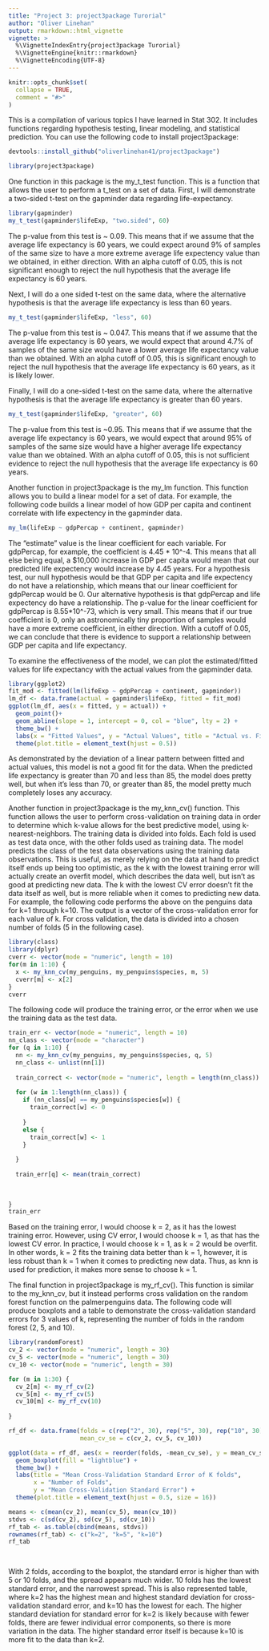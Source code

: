 ```yaml
---
title: "Project 3: project3package Turorial"
author: "Oliver Linehan"
output: rmarkdown::html_vignette
vignette: >
  %\VignetteIndexEntry{project3package Turorial}
  %\VignetteEngine{knitr::rmarkdown}
  %\VignetteEncoding{UTF-8}
---
```


```r
knitr::opts_chunk$set(
  collapse = TRUE,
  comment = "#>"
)
```

This is a compilation of various topics I have learned in Stat 302. It includes functions regarding hypothesis testing, linear modeling, and statistical prediction. You can use the following code to install project3package:
```r
devtools::install_github("oliverlinehan41/project3package")
```

```r
library(project3package)
```

One function in this package is the my_t_test function. This is a function that allows the user to perform a t_test on a set of data. First, I will demonstrate a two-sided t-test on the gapminder data regarding life-expectancy. 

```r
library(gapminder)
my_t_test(gapminder$lifeExp, "two.sided", 60)
```
The p-value from this test is ~ 0.09. This means that if we assume that the average life expectancy is 60 years, we could expect around 9% of samples of the same size to have a more extreme average life expectency value than we obtained, in either direction. With an alpha cutoff of 0.05, this is not significant enough to reject the null hypothesis that the average life expectancy is 60 years.

Next, I will do a one sided t-test on the same data, where the alternative hypothesis is that the average life expectancy is less than 60 years.

```r
my_t_test(gapminder$lifeExp, "less", 60)
```
The p-value from this test is ~ 0.047. This means that if we assume that the average life expectancy is 60 years, we would expect that around 4.7% of samples of the same size would have a lower average life expectancy value than we obtained. With an alpha cutoff of 0.05, this is significant enough to reject the null hypothesis that the average life expectancy is 60 years, as it is likely lower.

Finally, I will do a one-sided t-test on the same data, where the alternative hypothesis is that the average life expectancy is greater than 60 years.

```r
my_t_test(gapminder$lifeExp, "greater", 60)
```
The p-value from this test is ~0.95. This means that if we assume that the average life expectancy is 60 years, we would expect that around 95% of samples of the same size would have a higher average life expectancy value than we obtained. With an alpha cutoff of 0.05, this is not sufficient evidence to reject the null hypothesis that the average life expectancy is 60 years.



Another function in project3package is the my_lm function. This function allows you to build a linear model for a set of data. For example, the following code builds a linear model of how GDP per capita and continent correlate with life expectency in the gapminder data.

```r
my_lm(lifeExp ~ gdpPercap + continent, gapminder)


```
The "estimate" value is the linear coefficient for each variable. For gdpPercap, for example, the coefficient is 4.45 * 10^-4. This means that all else being equal, a $10,000 increase in GDP per capita would mean that our predicted life expectency would increase by 4.45 years. For a hypothesis test, our null hypothesis would be that GDP per capita and life expectency do not have a relationship, which means that our linear coefficient for gdpPercap would be 0. Our alternative hypothesis is that gdpPercap and life expectency do have a relationship. The p-value for the linear coefficient for gdpPercap is 8.55*10^-73, which is very small. This means that if our true coefficient is 0, only an astronomically tiny proportion of samples would have a more extreme coefficient, in either direction. With a cutoff of 0.05, we can conclude that there is evidence to support a relationship between GDP per capita and life expectancy. 

To examine the effectiveness of the model, we can plot the estimated/fitted values for life expectancy with the actual values from the gapminder data.

```r
library(ggplot2)
fit_mod <- fitted(lm(lifeExp ~ gdpPercap + continent, gapminder))
lm_df <- data.frame(actual = gapminder$lifeExp, fitted = fit_mod)
ggplot(lm_df, aes(x = fitted, y = actual)) +
  geom_point()+
  geom_abline(slope = 1, intercept = 0, col = "blue", lty = 2) +
  theme_bw() +
  labs(x = "Fitted Values", y = "Actual Values", title = "Actual vs. Fitted") +
  theme(plot.title = element_text(hjust = 0.5))


```
As demonstrated by the deviation of a linear pattern between fitted and actual values, this model is not a good fit for the data. When the predicted life expectancy is greater than 70 and less than 85, the model does pretty well, but when it's less than 70, or greater than 85, the model pretty much completely loses any accuracy.

Another function in project3package is the my_knn_cv() function. This function allows the user to perform cross-validation on training data in order to determine which k-value allows for the best predictive model,
using k-nearest-neighbors. The training data is divided into folds. Each fold is used as test data once, with the other folds used as training data. The model predicts the class of the test data observations using the training data observations. This is useful, as merely relying on the data at hand to predict itself ends up being too optimistic, as the k with the lowest training error will actually create an overfit model, which describes the data well, but isn't as good at predicting new data. The k with the lowest CV error doesn't fit the data itself as well, but is more reliable when it comes to predicting new data. For example, the following code performs the above on the penguins data for k=1 through k=10. The output is a vector of the cross-validation error for each value of k. For cross validation, the data is divided into a chosen number of folds (5 in the following case).

```r
library(class)
library(dplyr)
cverr <- vector(mode = "numeric", length = 10)
for(m in 1:10) {
  x <- my_knn_cv(my_penguins, my_penguins$species, m, 5)
  cverr[m] <- x[2]
}
cverr

```
The following code will produce the training error, or the error when we use the training data as the test data.

```r


train_err <- vector(mode = "numeric", length = 10)
nn_class <- vector(mode = "character")
for (q in 1:10) {
  nn <- my_knn_cv(my_penguins, my_penguins$species, q, 5)
  nn_class <- unlist(nn[1])
  
  train_correct <- vector(mode = "numeric", length = length(nn_class))
  
  for (w in 1:length(nn_class)) {
    if (nn_class[w] == my_penguins$species[w]) {
      train_correct[w] <- 0
      
    }
    else {
      train_correct[w] <- 1
    }
    
  }
  
  train_err[q] <- mean(train_correct)
  
  
  
}
train_err

```
Based on the training error, I would choose k = 2, as it has the lowest training error. However, using CV error, I would choose k = 1, as that has the lowest CV error. In practice, I would choose k = 1, as k = 2 would be overfit. In other words, k = 2 fits the training data better than k = 1, however, it is less robust than k = 1 when it comes to predicting new data. Thus, as knn is used for prediction, it makes more sense to choose k = 1. 

The final function in project3package is my_rf_cv(). This function is similar to the my_knn_cv, but it instead performs cross validation on the random forest function on the palmerpenguins data. The following code will produce boxplots and a table to demonstrate the cross-validation standard errors for 3 values of k, representing the number of folds in the random forest (2, 5, and 10). 

```r
library(randomForest)
cv_2 <- vector(mode = "numeric", length = 30)
cv_5 <- vector(mode = "numeric", length = 30)
cv_10 <- vector(mode = "numeric", length = 30)

for (m in 1:30) {
  cv_2[m] <- my_rf_cv(2)
  cv_5[m] <- my_rf_cv(5)
  cv_10[m] <- my_rf_cv(10)
  
}

rf_df <- data.frame(folds = c(rep("2", 30), rep("5", 30), rep("10", 30)),
                    mean_cv_se = c(cv_2, cv_5, cv_10))

ggplot(data = rf_df, aes(x = reorder(folds, -mean_cv_se), y = mean_cv_se)) +
  geom_boxplot(fill = "lightblue") +
  theme_bw() +
  labs(title = "Mean Cross-Validation Standard Error of K folds",
       x = "Number of Folds",
       y = "Mean Cross-Validation Standard Error") +
  theme(plot.title = element_text(hjust = 0.5, size = 16))

means <- c(mean(cv_2), mean(cv_5), mean(cv_10))
stdvs <- c(sd(cv_2), sd(cv_5), sd(cv_10))
rf_tab <- as.table(cbind(means, stdvs))
rownames(rf_tab) <- c("k=2", "k=5", "k=10")
rf_tab

 
```
With 2 folds, according to the boxplot, the standard error is higher than with 5 or 10 folds, and the spread appears much wider. 10 folds has the lowest standard error, and the narrowest spread. This is also represented table, where k=2 has the highest mean and highest standard deviation for cross-validation standard error, and k=10 has the lowest for each. The higher standard deviation for standard error for k=2 is likely because with fewer folds, there are fewer individual error components, so there is more variation in the data. The higher standard error itself is because k=10 is more fit to the data than k=2.
